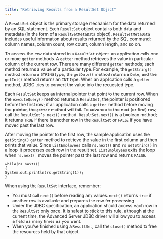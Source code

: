 ```yaml
---
title: "Retrieving Results from a ResultSet Object"
---
```


<div id="retrieving_results_from_a_resultset_object" class="registered_link"></div>


A `ResultSet` object is the primary storage mechanism for the data returned by an SQL statement. Each `ResultSet` object contains both data and metadata (in the form of a `ResultSetMetaData` object). `ResultSetMetaData` includes useful information about results returned by the SQL command: column names, column count, row count, column length, and so on.

To access the row data stored in a `ResultSet` object, an application calls one or more `getter` methods. A `getter` method retrieves the value in particular column of the current row. There are many different `getter` methods; each method returns a value of a particular type. For example, the `getString()` method returns a `STRING` type; the `getDate()` method returns a `Date`, and the `getInt()` method returns an `INT` type. When an application calls a `getter` method, JDBC tries to convert the value into the requested type.

Each `ResultSet` keeps an internal pointer that point to the current row. When the `executeQuery()` method returns a `ResultSet`, the pointer is positioned before the first row; if an application calls a `getter` method before moving the pointer, the `getter` method will fail. To advance to the next (or first) row, call the `ResultSet’s next()` method. `ResultSet.next()` is a boolean method; it returns `TRUE` if there is another row in the `ResultSet` or `FALSE` if you have moved past the last row.

After moving the pointer to the first row, the sample application uses the `getString()` `getter` method to retrieve the value in the first column and then prints that value. Since `ListEmployees` calls `rs.next()` and `rs.getString()` in a loop, it processes each row in the result set. `ListEmployees` exits the loop when `rs.next()` moves the pointer past the last row and returns `FALSE`.

    while(rs.next())
    {
    System.out.println(rs.getString(1));
    }

When using the `ResultSet` interface, remember:

-   You must call `next()` before reading any values. `next()` returns `true` if another row is available and prepares the row for processing.
-   Under the JDBC specification, an application should access each row in the `ResultSet` only once. It is safest to stick to this rule, although at the current time, the Advanced Server JDBC driver will allow you to access a field as many times as you want.
-   When you’ve finished using a `ResultSet`, call the `close()` method to free the resources held by that object.
